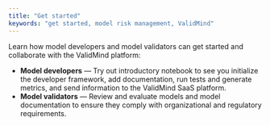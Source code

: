 ```yaml
---
title: "Get started"
keywords: "get started, model risk management, ValidMind"
---
```


<!-- 
Quickstart, essentially the demo
- Configuration 
- Dev framework demo
- Model validator try-out
--->

Learn how model developers and model validators can get started and collaborate with the ValidMind platform:

<!---
NR TO DO add a graphic that shows how developers document and validators validate
--->

- **Model developers** — Try out introductory notebook to see you initialize the developer framework, add documentation, run tests and generate metrics, and send  information to the ValidMind SaaS platform.
- **Model validators** — Review and evaluate models and model documentation to ensure they comply with organizational and regulatory requirements.

<!--- The client also provides the ability to
effectively challenge the model's performance according to its
objective, use case and specific project's requirements.
--->

<!---
Generating & Editing a new online document
Creating a new online document for a model use case
Importing the Developer Framework
Generating model documentation using the Developer Framework
Editing the documentation in the ValidMind online UI assistance

Incorporating feedback from MRGR / Model validation team 
Reviewing the model documentation as a Model Validator
Providing feedback as a Model Validator
Reviewing and addressing feedback as a Model Developer

Configuring ValidMind
Configuring approval workflows and procedures
Configuring model documentation templates & boilerplates
--->

<!--
## Brief Introduction

Provide a brief introduction to the concept that this article will cover:

- What is [Concept Name]? Explain the concept or topic that the article is about. Provide a clear and concise definition that accurately reflects the scope of the article.

- Why is [Concept Name] Important? Explain why the concept or topic is important and why users should be interested in learning more about it.

- How Does [Concept Name] Work? Provide a detailed explanation of how the concept or topic works. Use examples or diagrams to help illustrate key points.

- Key Terms. List important terms and concepts related to the main topic and provide clear definitions for each one.

## Examples

Provide one or more examples that illustrate how the concept or topic works in practice. These examples should be clear and concise and should help users understand how to apply the concept or topic in real-world situations.


## Related Topics

Provide links or references to related topics that users might find useful or interesting. These could be other articles, resources, or tools related to the main topic.
-->
